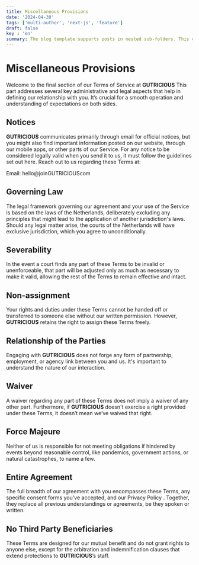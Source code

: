 ```yaml
---
title: Miscellaneous Provisions
date: '2024-04-30'
tags: ['multi-author', 'next-js', 'feature']
draft: false
key : 'en'
summary: The blog template supports posts in nested sub-folders. This can be used to group posts of similar content e.g. a multi-part course.
---
```



# Miscellaneous Provisions

Welcome to the final section of our Terms of Service at **GUTRICIOUS** This part addresses several key administrative and legal aspects that help in defining our relationship with you. It’s crucial for a smooth operation and understanding of expectations on both sides.

## Notices

**GUTRICIOUS** communicates primarily through email for official notices, but you might also find important information posted on our website, through our mobile apps, or other parts of our Service. For any notice to be considered legally valid when you send it to us, it must follow the guidelines set out here. Reach out to us regarding these Terms at:

Email: hello@joinGUTRICIOUScom

## Governing Law

The legal framework governing our agreement and your use of the Service is based on the laws of the Netherlands, deliberately excluding any principles that might lead to the application of another jurisdiction's laws. Should any legal matter arise, the courts of the Netherlands will have exclusive jurisdiction, which you agree to unconditionally.

## Severability

In the event a court finds any part of these Terms to be invalid or unenforceable, that part will be adjusted only as much as necessary to make it valid, allowing the rest of the Terms to remain effective and intact.

## Non-assignment

Your rights and duties under these Terms cannot be handed off or transferred to someone else without our written permission. However, **GUTRICIOUS** retains the right to assign these Terms freely.

## Relationship of the Parties

Engaging with **GUTRICIOUS** does not forge any form of partnership, employment, or agency link between you and us. It's important to understand the nature of our interaction.

## Waiver

A waiver regarding any part of these Terms does not imply a waiver of any other part. Furthermore, if **GUTRICIOUS** doesn't exercise a right provided under these Terms, it doesn’t mean we’ve waived that right.

## Force Majeure

Neither of us is responsible for not meeting obligations if hindered by events beyond reasonable control, like pandemics, government actions, or natural catastrophes, to name a few.

## Entire Agreement

The full breadth of our agreement with you encompasses these Terms, any specific consent forms you’ve accepted, and our Privacy Policy
. Together, they replace all previous understandings or agreements, be they spoken or written.

## No Third Party Beneficiaries

These Terms are designed for our mutual benefit and do not grant rights to anyone else, except for the arbitration and indemnification clauses that extend protections to **GUTRICIOUS**’s staff.